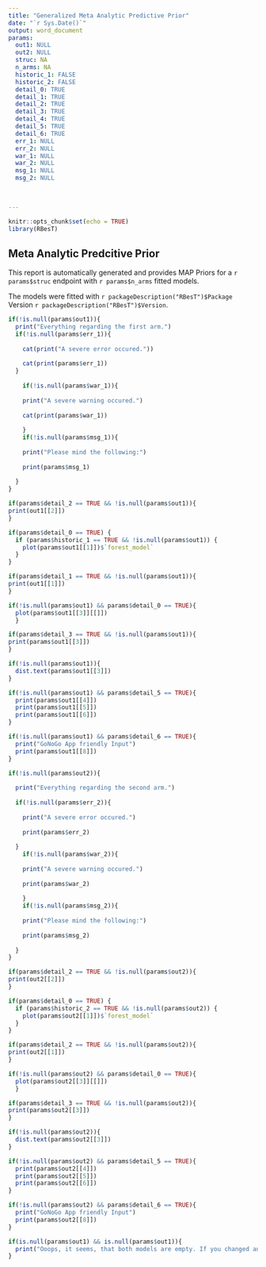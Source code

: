 ```yaml
---
title: "Generalized Meta Analytic Predictive Prior"
date: "`r Sys.Date()`"
output: word_document
params:
  out1: NULL
  out2: NULL
  struc: NA
  n_arms: NA
  historic_1: FALSE
  historic_2: FALSE
  detail_0: TRUE
  detail_1: TRUE
  detail_2: TRUE
  detail_3: TRUE
  detail_4: TRUE
  detail_5: TRUE
  detail_6: TRUE
  err_1: NULL
  err_2: NULL
  war_1: NULL
  war_2: NULL
  msg_1: NULL
  msg_2: NULL

  
  
---
```


```r
knitr::opts_chunk$set(echo = TRUE)
library(RBesT)

```

## Meta Analytic Predcitive Prior

This report is automatically generated and provides MAP Priors for a `r params$struc` endpoint with `r params$n_arms` fitted models.

The models were fitted with `r packageDescription("RBesT")$Package` Version `r packageDescription("RBesT")$Version`.




```r
if(!is.null(params$out1)){
  print("Everything regarding the first arm.")
  if(!is.null(params$err_1)){
    
    cat(print("A severe error occured."))
    
    cat(print(params$err_1))
  }
  
    if(!is.null(params$war_1)){
      
    print("A severe warning occured.")
      
    cat(print(params$war_1))
    
    }
    if(!is.null(params$msg_1)){
      
    print("Please mind the following:")
      
    print(params$msg_1)
    
  }
}

```



```r
if(params$detail_2 == TRUE && !is.null(params$out1)){
print(out1[[2]])  
}
```

```r
if(params$detail_0 == TRUE) {
  if (params$historic_1 == TRUE && !is.null(params$out1)) {
    plot(params$out1[[1]])$`forest_model`
  }
}

```

```r
if(params$detail_1 == TRUE && !is.null(params$out1)){
print(out1[[1]])  
}
```

```r
if(!is.null(params$out1) && params$detail_0 == TRUE){
  plot(params$out1[[3]][[]])
  }
```

```r
if(params$detail_3 == TRUE && !is.null(params$out1)){
print(params$out1[[3]])  
}
```

```r
if(!is.null(params$out1)){
  dist.text(params$out1[[3]])
}

```

```r

if(!is.null(params$out1) && params$detail_5 == TRUE){
  print(params$out1[[4]])
  print(params$out1[[5]])
  print(params$out1[[6]])
}

```

```r

if(!is.null(params$out1) && params$detail_6 == TRUE){
  print("GoNoGo App friendly Input")
  print(params$out1[[8]])
}

```



#############################################################

```r
if(!is.null(params$out2)){
  
  print("Everything regarding the second arm.")
  
  if(!is.null(params$err_2)){
    
    print("A severe error occured.")
    
    print(params$err_2)
    
  }
    if(!is.null(params$war_2)){
      
    print("A severe warning occured.")
      
    print(params$war_2)
    
    }
    if(!is.null(params$msg_2)){
      
    print("Please mind the following:")
      
    print(params$msg_2)
    
  }
}

```



```r
if(params$detail_2 == TRUE && !is.null(params$out2)){
print(out2[[2]])  
}
```

```r
if(params$detail_0 == TRUE) {
  if (params$historic_2 == TRUE && !is.null(params$out2)) {
    plot(params$out2[[1]])$`forest_model`
  }
}

```

```r
if(params$detail_2 == TRUE && !is.null(params$out2)){
print(out2[[1]])  
}
```

```r
if(!is.null(params$out2) && params$detail_0 == TRUE){
  plot(params$out2[[3]][[]])
  }
```

```r
if(params$detail_3 == TRUE && !is.null(params$out2)){
print(params$out2[[3]])  
}
```

```r
if(!is.null(params$out2)){
  dist.text(params$out2[[3]])
}

```

```r

if(!is.null(params$out2) && params$detail_5 == TRUE){
  print(params$out2[[4]])
  print(params$out2[[5]])
  print(params$out2[[6]])
}

```


```r

if(!is.null(params$out2) && params$detail_6 == TRUE){
  print("GoNoGo App friendly Input")
  print(params$out2[[8]])
}

```

#############################################################


```r

if(is.null(params$out1) && is.null(params$out1)){
  print("Ooops, it seems, that both models are empty. If you changed an essential setting before you downloaded the results, you need to calculate the prios again.")
}

```